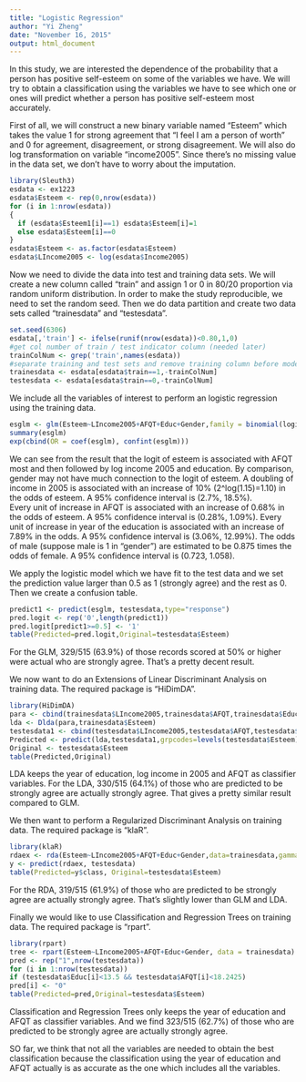 ```yaml
---
title: "Logistic Regression"
author: "Yi Zheng"
date: "November 16, 2015"
output: html_document
---
```


In this study, we are interested the dependence of the probability that a person has positive self-esteem on some of the variables we have. We will try to obtain a classification using the variables we have to see which one or ones will predict whether a person has positive self-esteem most accurately.

First of all, we will construct a new binary variable named "Esteem" which takes the value 1 for strong agreement that "I feel I am a person of worth" and 0 for agreement, disagreement, or strong disagreement. We will also do log transformation on variable "income2005". Since there's no missing value in the data set, we don't have to worry about the imputation. 

```r
library(Sleuth3)
esdata <- ex1223
esdata$Esteem <- rep(0,nrow(esdata))
for (i in 1:nrow(esdata))
{
  if (esdata$Esteem1[i]==1) esdata$Esteem[i]=1
  else esdata$Esteem[i]==0
}
esdata$Esteem <- as.factor(esdata$Esteem)
esdata$LIncome2005 <- log(esdata$Income2005)
```

Now we need to divide the data into test and training data sets. We will create a new column called "train" and assign 1 or 0 in 80/20 proportion via random uniform distribution. In order to make the study reproducible, we need to set the random seed. Then we do data partition and create two data sets called "trainesdata" and "testesdata".

```r
set.seed(6306)
esdata[,'train'] <- ifelse(runif(nrow(esdata))<0.80,1,0)
#get col number of train / test indicator column (needed later)
trainColNum <- grep('train',names(esdata))
#separate training and test sets and remove training column before modeling
trainesdata <- esdata[esdata$train==1,-trainColNum]
testesdata <- esdata[esdata$train==0,-trainColNum]
```

We include all the variables of interest to perform an logistic regression using the training data.

```r
esglm <- glm(Esteem~LIncome2005+AFQT+Educ+Gender,family = binomial(logit) ,data = trainesdata)
summary(esglm)
exp(cbind(OR = coef(esglm), confint(esglm)))
```

We can see from the result that the logit of esteem is associated with AFQT most and then followed by log income 2005 and education. By comparison, gender may not have much connection to the logit of esteem. 
A doubling of income in 2005 is associated with an increase of 10% (2^log(1.15)=1.10) in the odds of esteem. A 95% confidence interval is (2.7%, 18.5%).  
Every unit of increase in AFQT is associated with an increase of 0.68% in the odds of esteem. A 95% confidence interval is (0.28%, 1.09%). 
Every unit of increase in year of the education is associated with an increase of 7.89% in the odds. A 95% confidence interval is (3.06%, 12.99%). 
The odds of male (suppose male is 1 in "gender") are estimated to be 0.875 times the odds of female. A 95% confidence interval is (0.723, 1.058).

We apply the logistic model which we have fit to the test data and we set the prediction value larger than 0.5 as 1 (strongly agree) and the rest as 0. Then we create a confusion table.

```r
predict1 <- predict(esglm, testesdata,type="response")
pred.logit <- rep('0',length(predict1))
pred.logit[predict1>=0.5] <- '1'
table(Predicted=pred.logit,Original=testesdata$Esteem)
```

For the GLM, 329/515 (63.9%) of those records scored at 50% or higher were actual who are strongly agree. That's a pretty decent result.


We now want to do an Extensions of Linear Discriminant Analysis on training data. The required package is "HiDimDA".

```r
library(HiDimDA)
para <- cbind(trainesdata$LIncome2005,trainesdata$AFQT,trainesdata$Educ,trainesdata$Gender)
lda <- Dlda(para,trainesdata$Esteem)
testesdata1 <- cbind(testesdata$LIncome2005,testesdata$AFQT,testesdata$Educ,testesdata$Gender)
Predicted <- predict(lda,testesdata1,grpcodes=levels(testesdata$Esteem))$class  
Original <- testesdata$Esteem
table(Predicted,Original)
```

LDA keeps the year of education, log income in 2005 and AFQT as classifier variables.
For the LDA, 330/515 (64.1%) of those who are predicted to be strongly agree are actually strongly agree. That gives a pretty similar result compared to GLM.

We then want to perform a Regularized Discriminant Analysis on training data. The required package is "klaR".

```r
library(klaR)
rdaex <- rda(Esteem~LIncome2005+AFQT+Educ+Gender,data=trainesdata,gamma=0.05,lambda = 0.2)
y <- predict(rdaex, testesdata)
table(Predicted=y$class, Original=testesdata$Esteem)
```

For the RDA, 319/515 (61.9%) of those who are predicted to be strongly agree are actually strongly agree. That's slightly lower than GLM and LDA.

Finally we would like to use Classification and Regression Trees on training data. The required package is "rpart".

```r
library(rpart)
tree <- rpart(Esteem~LIncome2005+AFQT+Educ+Gender, data = trainesdata)
pred <- rep("1",nrow(testesdata))
for (i in 1:nrow(testesdata))
if (testesdata$Educ[i]<13.5 && testesdata$AFQT[i]<18.2425)
pred[i] <- "0"
table(Predicted=pred,Original=testesdata$Esteem)
```

Classification and Regression Trees only keeps the year of education and AFQT as classifier variables. And we find 323/515 (62.7%) of those who are predicted to be strongly agree are actually strongly agree.

SO far, we think that not all the variables are needed to obtain the best classification because the classification using the year of education and AFQT actually is as accurate as the one which includes all the variables.
